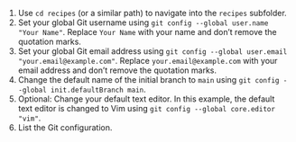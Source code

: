 1. Use `cd recipes` (or a similar path) to navigate into the `recipes` subfolder.
1. Set your global Git username using `git config --global user.name "Your Name"`.
Replace `Your Name` with your name and don't remove the quotation marks.
1. Set your global Git email address using `git config --global user.email "your.email@example.com"`.
Replace `your.email@example.com` with your email address and don't remove the quotation marks.
1. Change the default name of the initial branch to `main` using `git config --global init.defaultBranch main`.
1. Optional: Change your default text editor.
In this example, the default text editor is changed to Vim using `git config --global core.editor "vim"`.
1. List the Git configuration.